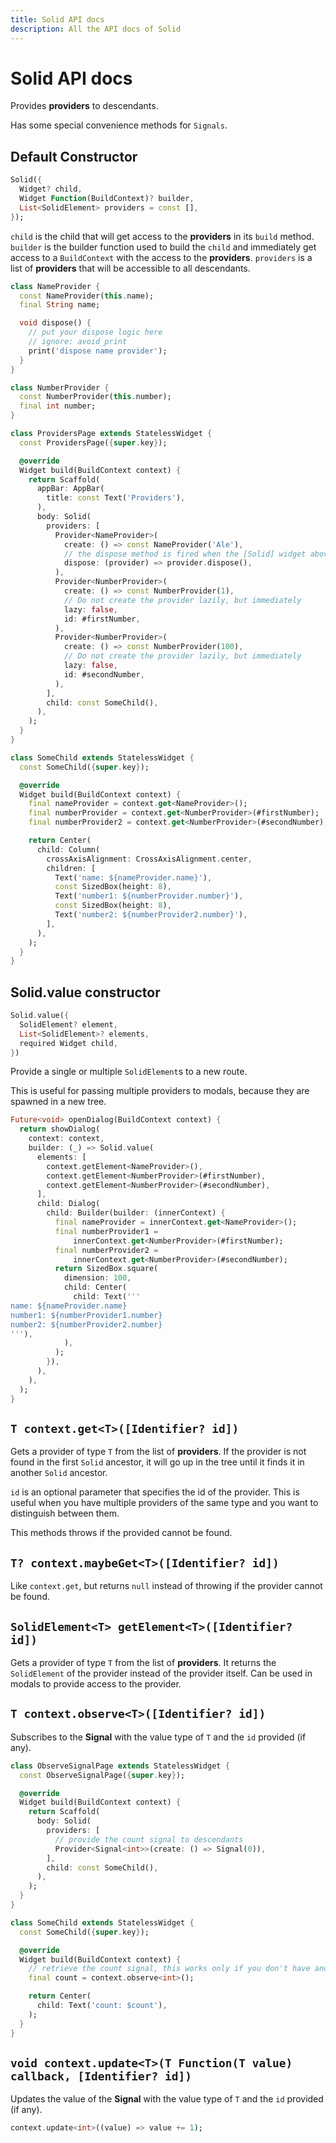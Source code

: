 ```yaml
---
title: Solid API docs
description: All the API docs of Solid
---
```


# Solid API docs

Provides __providers__ to descendants.

Has some special convenience methods for `Signals`.

## Default Constructor

```dart
Solid({
  Widget? child,
  Widget Function(BuildContext)? builder,
  List<SolidElement> providers = const [],
});
```

`child` is the child that will get access to the __providers__ in its `build` method.
`builder` is the builder function used to build the `child` and immediately get access to a `BuildContext` with the access to the __providers__.
`providers` is a list of __providers__ that will be accessible to all descendants.

```dart
class NameProvider {
  const NameProvider(this.name);
  final String name;

  void dispose() {
    // put your dispose logic here
    // ignore: avoid_print
    print('dispose name provider');
  }
}

class NumberProvider {
  const NumberProvider(this.number);
  final int number;
}

class ProvidersPage extends StatelessWidget {
  const ProvidersPage({super.key});

  @override
  Widget build(BuildContext context) {
    return Scaffold(
      appBar: AppBar(
        title: const Text('Providers'),
      ),
      body: Solid(
        providers: [
          Provider<NameProvider>(
            create: () => const NameProvider('Ale'),
            // the dispose method is fired when the [Solid] widget above is removed from the widget tree.
            dispose: (provider) => provider.dispose(),
          ),
          Provider<NumberProvider>(
            create: () => const NumberProvider(1),
            // Do not create the provider lazily, but immediately
            lazy: false,
            id: #firstNumber,
          ),
          Provider<NumberProvider>(
            create: () => const NumberProvider(100),
            // Do not create the provider lazily, but immediately
            lazy: false,
            id: #secondNumber,
          ),
        ],
        child: const SomeChild(),
      ),
    );
  }
}

class SomeChild extends StatelessWidget {
  const SomeChild({super.key});

  @override
  Widget build(BuildContext context) {
    final nameProvider = context.get<NameProvider>();
    final numberProvider = context.get<NumberProvider>(#firstNumber);
    final numberProvider2 = context.get<NumberProvider>(#secondNumber);

    return Center(
      child: Column(
        crossAxisAlignment: CrossAxisAlignment.center,
        children: [
          Text('name: ${nameProvider.name}'),
          const SizedBox(height: 8),
          Text('number1: ${numberProvider.number}'),
          const SizedBox(height: 8),
          Text('number2: ${numberProvider2.number}'),
        ],
      ),
    );
  }
}
```

## Solid.value constructor

```dart
Solid.value({
  SolidElement? element,
  List<SolidElement>? elements,
  required Widget child,
})
```

Provide a single or multiple `SolidElement`s to a new route.

This is useful for passing multiple providers to modals, because they are spawned in a new tree.

```dart
Future<void> openDialog(BuildContext context) {
  return showDialog(
    context: context,
    builder: (_) => Solid.value(
      elements: [
        context.getElement<NameProvider>(),
        context.getElement<NumberProvider>(#firstNumber),
        context.getElement<NumberProvider>(#secondNumber),
      ],
      child: Dialog(
        child: Builder(builder: (innerContext) {
          final nameProvider = innerContext.get<NameProvider>();
          final numberProvider1 =
              innerContext.get<NumberProvider>(#firstNumber);
          final numberProvider2 =
              innerContext.get<NumberProvider>(#secondNumber);
          return SizedBox.square(
            dimension: 100,
            child: Center(
              child: Text('''
name: ${nameProvider.name}
number1: ${numberProvider1.number}
number2: ${numberProvider2.number}
'''),
            ),
          );
        }),
      ),
    ),
  );
}
```

## `T context.get<T>([Identifier? id])`

Gets a provider of type `T` from the list of __providers__.
If the provider is not found in the first `Solid` ancestor, it will go up in the tree until it finds it in another `Solid` ancestor.

`id` is an optional parameter that specifies the id of the provider. This is useful when you have multiple providers of the same type and you want to distinguish between them.

This methods throws if the provided cannot be found.

## `T? context.maybeGet<T>([Identifier? id])`

Like `context.get`, but returns `null` instead of throwing if the provider cannot be found.

## `SolidElement<T> getElement<T>([Identifier? id])`

Gets a provider of type `T` from the list of __providers__.
It returns the `SolidElement` of the provider instead of the provider itself.
Can be used in modals to provide access to the provider.

## `T context.observe<T>([Identifier? id])`

Subscribes to the __Signal__ with the value type of `T` and the `id` provided (if any).

```dart
class ObserveSignalPage extends StatelessWidget {
  const ObserveSignalPage({super.key});

  @override
  Widget build(BuildContext context) {
    return Scaffold(
      body: Solid(
        providers: [
          // provide the count signal to descendants
          Provider<Signal<int>>(create: () => Signal(0)),
        ],
        child: const SomeChild(),
      ),
    );
  }
}

class SomeChild extends StatelessWidget {
  const SomeChild({super.key});

  @override
  Widget build(BuildContext context) {
    // retrieve the count signal, this works only if you don't have another signal of type int
    final count = context.observe<int>();

    return Center(
      child: Text('count: $count'),
    );
  }
}
```

## `void context.update<T>(T Function(T value) callback, [Identifier? id])`

Updates the value of the __Signal__ with the value type of `T` and the `id` provided (if any).

```dart
context.update<int>((value) => value += 1);
```
